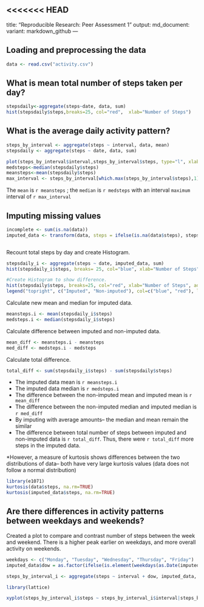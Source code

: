<<<<<<< HEAD
---
title: "Reproducible Research: Peer Assessment 1"
output: 
  md_document:
    variant: markdown_github
---

## Loading and preprocessing the data
```{r}
data <- read.csv("activity.csv")


```
## What is mean total number of steps taken per day?
```{r}
stepsdaily<-aggregate(steps~date, data, sum)
hist(stepsdaily$steps,breaks=25, col="red",  xlab="Number of Steps")

```

## What is the average daily activity pattern?
```{r}
steps_by_interval <- aggregate(steps ~ interval, data, mean)
stepsdaily <- aggregate(steps ~ date, data, sum)

plot(steps_by_interval$interval,steps_by_interval$steps, type="l", xlab="Interval", ylab="Number of Steps")
medsteps<-median(stepsdaily$steps)
meansteps<-mean(stepsdaily$steps)
max_interval <- steps_by_interval[which.max(steps_by_interval$steps),1]
```
The `mean` is `r meansteps` ; the `median` is `r medsteps` with an interval `maximum` interval of `r max_interval`


## Imputing missing values
```{r}
incomplete <- sum(is.na(data))
imputed_data <- transform(data, steps = ifelse(is.na(data$steps), steps_by_interval$steps[match(data$interval, steps_by_interval$interval)], data$steps))

```


```{r}
```

Recount total steps by day and create Histogram. 
```{r}
stepsdaily_i <- aggregate(steps ~ date, imputed_data, sum)
hist(stepsdaily_i$steps, breaks= 25, col="blue", xlab="Number of Steps")

#Create Histogram to show difference. 
hist(stepsdaily$steps, breaks=25, col="red", xlab="Number of Steps", add=T)
legend("topright", c("Imputed", "Non-imputed"), col=c("blue", "red"), lwd=10)
```

Calculate new mean and median for imputed data. 
```{r}
meansteps.i <- mean(stepsdaily_i$steps)
medsteps.i <- median(stepsdaily_i$steps)
```

Calculate difference between imputed and non-imputed data.
```{r}
mean_diff <- meansteps.i - meansteps
med_diff <- medsteps.i - medsteps
```

Calculate total difference.
```{r}
total_diff <- sum(stepsdaily_i$steps) - sum(stepsdaily$steps)
```
* The imputed data mean is `r meansteps.i`
* The imputed data median is `r medsteps.i`
* The difference between the non-imputed mean and imputed mean is `r mean_diff`
* The difference between the non-imputed median and imputed median is `r med_diff`
* By imputing with average amounts-- the median and mean remain the similar  
* The difference between total number of steps between imputed and non-imputed data is `r total_diff`. Thus, there were `r total_diff` more steps in the imputed data.

*However, a measure of kurtosis shows differences between the two distributions of data-- both have very large kurtosis values (data does not follow a normal distribution)
```{r}
library(e1071)
kurtosis(data$steps, na.rm=TRUE)
kurtosis(imputed_data$steps, na.rm=TRUE)
```

## Are there differences in activity patterns between weekdays and weekends?
Created a plot to compare and contrast number of steps between the week and weekend. There is a higher peak earlier on weekdays, and more overall activity on weekends.  
``` {r}
weekdays <- c("Monday", "Tuesday", "Wednesday", "Thursday", "Friday")
imputed_data$dow = as.factor(ifelse(is.element(weekdays(as.Date(imputed_data$date)),weekdays), "Weekday", "Weekend"))

steps_by_interval_i <- aggregate(steps ~ interval + dow, imputed_data, mean)

library(lattice)

xyplot(steps_by_interval_i$steps ~ steps_by_interval_i$interval|steps_by_interval_i$dow, main="STEPS_BY_DAY",xlab="Interval", ylab="Steps",layout=c(1,2), type="l")

```